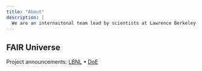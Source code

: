 ```yaml
---
title: "About"
description: |
  We are an internaitonal team lead by scientists at Lawrence Berkeley National Laboratory building a platform for the hosting of machine learning competitions to drive forward discoveries in high energy physics and cosmology. The collaboration includes LBNL, the University of Washington, and ChaLearn, a non-profit that organizes challenges to stimulate research in machine learning.
---
```


## FAIR Universe

Project announcements: [LBNL](https://cs.lbl.gov/news-media/news/2022/new-fair-universe-project-aims-to-build-supercomputer-scale-ai-benchmarks-for-hep-and-beyond/) • [DoE](https://www.newswise.com/doescience/department-of-energy-announces-6-4-million-for-artificial-intelligence-research-in-high-energy-physics/?article_id=779782)